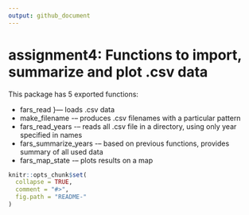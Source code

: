 ---
output: github_document
---

# assignment4: Functions to import, summarize and plot .csv data
This package has 5 exported functions:

* fars_read \}---    loads .csv data
* make_filename \--- produces .csv filenames with a particular pattern
* fars_read_years \--- reads all .csv file in a directory, using only year specified in names
* fars_summarize_years \--- based on previous functions, provides summary of all used data
* fars_map_state \--- plots results on a map


```{r, echo = FALSE}
knitr::opts_chunk$set(
  collapse = TRUE,
  comment = "#>",
  fig.path = "README-"
)
```
